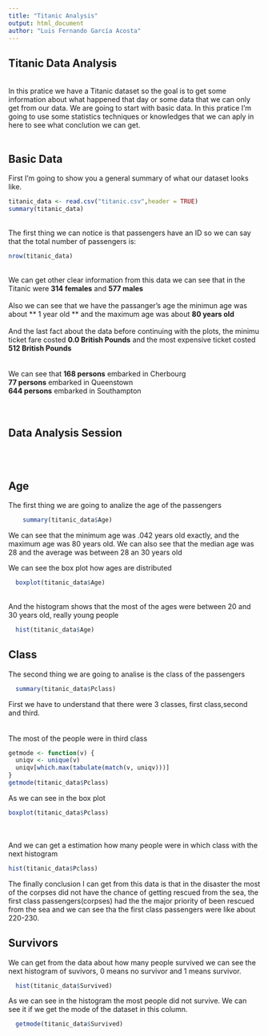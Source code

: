 ```yaml
---
title: "Titanic Analysis"
output: html_document
author: "Luis Fernando García Acosta"
---
```


## Titanic Data Analysis
<br/>
In this pratice we have a Titanic dataset so the goal is to get some information about what happened that day or some data that we can only get from our data. We are going to start with basic data. In this pratice I'm going to use some statistics techniques or knowledges that we can aply in here to see what conclution we can get. 
<br/><br/>



## Basic Data
First I'm going to show you a general summary of what our dataset looks like.
```r
titanic_data <- read.csv("titanic.csv",header = TRUE)
summary(titanic_data)
```
<br/>
The first thing we can notice is that passengers have an ID so we can say that the total number of passengers is:
```r
nrow(titanic_data)
```
<br/>
We can get other clear information from this data we can see that in the Titanic were **314 females** and **577 males**
<br/>
<br/>
Also we can see that we have the passanger's age the minimun age was about ** 1 year old ** and the maximum age was about **80 years old**
<br/>
<br/>
And the last fact about the data before continuing with the plots, the minimu ticket fare costed **0.0 British Pounds** and the most expensive ticket costed **512 British Pounds**
<br/>
</br>
</br>
We can see that **168 persons** embarked in Cherbourg</br>
**77 persons** embarked in Queenstown</br>
**644 persons** embarked in Southampton </br>
</br>
</br>


## Data Analysis Session
<br/>
<br/>

## Age
  
The first thing we are going to analize the age of the passengers
</br>
```r
    summary(titanic_data$Age)
```

We can see that the minimum age was .042 years old exactly, and the maximum age was 80 years old. We can also see that the median age was 28 and the average was between 28 an 30 years old
<br/>

We can see the box plot how ages are distributed
```r
  boxplot(titanic_data$Age)
```

<br/> 
And the histogram shows that the most of the ages were between 20 and 30 years old, really young people

```r
  hist(titanic_data$Age)
```


## Class

The second thing we are going to analise is the class of the passengers
</br>
```r
  summary(titanic_data$Pclass)
```
First we have to understand that there were 3 classes, first class,second and third. <br/>
<br/>
<br/>
The most of the people were in third class

```r
getmode <- function(v) {
  uniqv <- unique(v)
  uniqv[which.max(tabulate(match(v, uniqv)))]
}
getmode(titanic_data$Pclass)
```
As we can see in the box plot<br/>
```r
boxplot(titanic_data$Pclass)
```
<br/>
<br/>
And we can get a estimation how many people were in which class with the next histogram
```r
hist(titanic_data$Pclass)
```

The finally conclusion I can get from this data is that in the disaster the most of the corpses did not have the chance of getting rescued from the sea, the first class passengers(corpses) had the the major priority of been rescued from the sea and we can see tha the first class passengers were like about 220-230. 

## Survivors

We can get from the data  about how many people survived we can see the next histogram of suvivors, 0 means no survivor and 1 means survivor.
```r
  hist(titanic_data$Survived)
```

As we can see in the histogram the most people did not survive. We can see it if we get the mode of the dataset in this column.
```r
  getmode(titanic_data$Survived)
```






